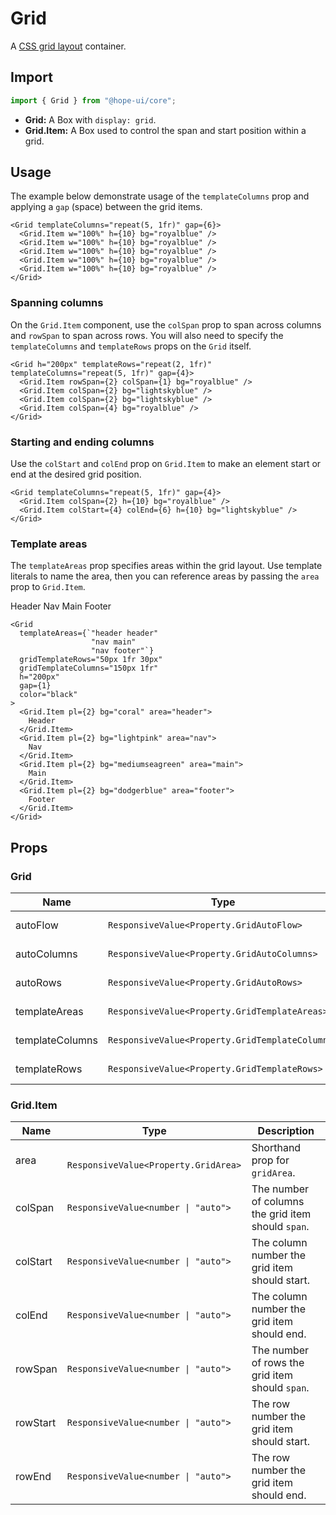 

# Grid

A [CSS grid layout](https://developer.mozilla.org/en-US/docs/Web/CSS/CSS_Grid_Layout) container.

## Import

```ts
import { Grid } from "@hope-ui/core";
```

- **Grid:** A Box with `display: grid`.
- **Grid.Item:** A Box used to control the span and start position within a grid.

## Usage

The example below demonstrate usage of the `templateColumns` prop and applying a `gap` (space) between the grid items.

<Preview>
  <Grid templateColumns="repeat(5, 1fr)" gap={6}>
    <Grid.Item w="100%" h={10} bg="royalblue" />
    <Grid.Item w="100%" h={10} bg="royalblue" />
    <Grid.Item w="100%" h={10} bg="royalblue" />
    <Grid.Item w="100%" h={10} bg="royalblue" />
    <Grid.Item w="100%" h={10} bg="royalblue" />
  </Grid>
</Preview>

```tsx
<Grid templateColumns="repeat(5, 1fr)" gap={6}>
  <Grid.Item w="100%" h={10} bg="royalblue" />
  <Grid.Item w="100%" h={10} bg="royalblue" />
  <Grid.Item w="100%" h={10} bg="royalblue" />
  <Grid.Item w="100%" h={10} bg="royalblue" />
  <Grid.Item w="100%" h={10} bg="royalblue" />
</Grid>
```

### Spanning columns

On the `Grid.Item` component, use the `colSpan` prop to span across columns and `rowSpan` to span across rows. You will also need to specify the `templateColumns` and `templateRows` props on the `Grid` itself.

<Preview>
  <Grid h="200px" templateRows="repeat(2, 1fr)" templateColumns="repeat(5, 1fr)" gap={4}>
    <Grid.Item rowSpan={2} colSpan={1} bg="royalblue" />
    <Grid.Item colSpan={2} bg="lightskyblue" />
    <Grid.Item colSpan={2} bg="lightskyblue" />
    <Grid.Item colSpan={4} bg="royalblue" />
  </Grid>
</Preview>

```tsx
<Grid h="200px" templateRows="repeat(2, 1fr)" templateColumns="repeat(5, 1fr)" gap={4}>
  <Grid.Item rowSpan={2} colSpan={1} bg="royalblue" />
  <Grid.Item colSpan={2} bg="lightskyblue" />
  <Grid.Item colSpan={2} bg="lightskyblue" />
  <Grid.Item colSpan={4} bg="royalblue" />
</Grid>
```

### Starting and ending columns

Use the `colStart` and `colEnd` prop on `Grid.Item` to make an element start or end at the desired grid position.

<Preview>
  <Grid templateColumns="repeat(5, 1fr)" gap={4}>
    <Grid.Item colSpan={2} h={10} bg="royalblue" />
    <Grid.Item colStart={4} colEnd={6} h={10} bg="lightskyblue" />
  </Grid>
</Preview>

```tsx
<Grid templateColumns="repeat(5, 1fr)" gap={4}>
  <Grid.Item colSpan={2} h={10} bg="royalblue" />
  <Grid.Item colStart={4} colEnd={6} h={10} bg="lightskyblue" />
</Grid>
```

### Template areas

The `templateAreas` prop specifies areas within the grid layout. Use template literals to name the area, then you can reference areas by passing the `area` prop to `Grid.Item`.

<Preview>
  <Grid
    templateAreas={`"header header"
                  "nav main"
                  "nav footer"`}
    gridTemplateRows="50px 1fr 30px"
    gridTemplateColumns="150px 1fr"
    h="200px"
    gap={1}
    color="black"
  >
    <Grid.Item pl={2} bg="coral" area="header">
      Header
    </Grid.Item>
    <Grid.Item pl={2} bg="lightpink" area="nav">
      Nav
    </Grid.Item>
    <Grid.Item pl={2} bg="mediumseagreen" area="main">
      Main
    </Grid.Item>
    <Grid.Item pl={2} bg="dodgerblue" area="footer">
      Footer
    </Grid.Item>
  </Grid>
</Preview>

```tsx
<Grid
  templateAreas={`"header header"
                  "nav main"
                  "nav footer"`}
  gridTemplateRows="50px 1fr 30px"
  gridTemplateColumns="150px 1fr"
  h="200px"
  gap={1}
  color="black"
>
  <Grid.Item pl={2} bg="coral" area="header">
    Header
  </Grid.Item>
  <Grid.Item pl={2} bg="lightpink" area="nav">
    Nav
  </Grid.Item>
  <Grid.Item pl={2} bg="mediumseagreen" area="main">
    Main
  </Grid.Item>
  <Grid.Item pl={2} bg="dodgerblue" area="footer">
    Footer
  </Grid.Item>
</Grid>
```

## Props

### Grid

| Name            | Type                                            | Description                               |
| --------------- | ----------------------------------------------- | ----------------------------------------- |
| autoFlow        | `ResponsiveValue<Property.GridAutoFlow>`        | Shorthand prop for `gridAutoFlow`.        |
| autoColumns     | `ResponsiveValue<Property.GridAutoColumns>`     | Shorthand prop for `gridAutoColumns`.     |
| autoRows        | `ResponsiveValue<Property.GridAutoRows>`        | Shorthand prop for `gridAutoRows`.        |
| templateAreas   | `ResponsiveValue<Property.GridTemplateAreas>`   | Shorthand prop for `gridTemplateAreas`.   |
| templateColumns | `ResponsiveValue<Property.GridTemplateColumns>` | Shorthand prop for `gridTemplateColumns`. |
| templateRows    | `ResponsiveValue<Property.GridTemplateRows>`    | Shorthand prop for `gridTemplateRows`.    |

### Grid.Item

| Name     | Type                                  | Description                                        |
| -------- | ------------------------------------- | -------------------------------------------------- |
| area     | ` ResponsiveValue<Property.GridArea>` | Shorthand prop for `gridArea`.                     |
| colSpan  | `ResponsiveValue<number \| "auto">`   | The number of columns the grid item should `span`. |
| colStart | `ResponsiveValue<number \| "auto">`   | The column number the grid item should start.      |
| colEnd   | `ResponsiveValue<number \| "auto">`   | The column number the grid item should end.        |
| rowSpan  | `ResponsiveValue<number \| "auto">`   | The number of rows the grid item should `span`.    |
| rowStart | `ResponsiveValue<number \| "auto">`   | The row number the grid item should start.         |
| rowEnd   | `ResponsiveValue<number \| "auto">`   | The row number the grid item should end.           |

